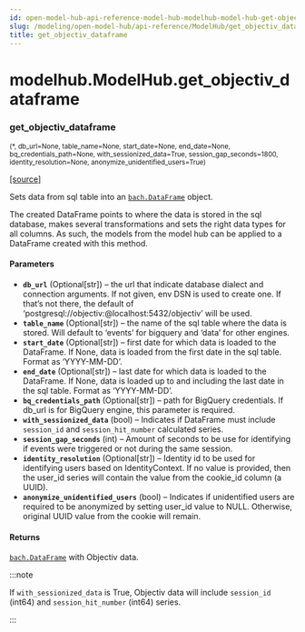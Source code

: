 ```yaml
---
id: open-model-hub-api-reference-model-hub-modelhub-model-hub-get-objectiv-dataframe
slug: /modeling/open-model-hub/api-reference/ModelHub/get_objectiv_dataframe/
title: get_objectiv_dataframe
---
```


# modelhub.ModelHub.get_objectiv_dataframe

<div className="method">

### <span className="name">get_objectiv_dataframe</span>

<small className="parameter-list">(<span className="parameter" id="*">\*</span>, <span className="parameter" id="db_url">db_url=None</span>, <span className="parameter" id="table_name">table_name=None</span>, <span className="parameter" id="start_date">start_date=None</span>, <span className="parameter" id="end_date">end_date=None</span>, <span className="parameter" id="bq_credentials_path">bq_credentials_path=None</span>, <span className="parameter" id="with_sessionized_data">with_sessionized_data=True</span>, <span className="parameter" id="session_gap_seconds">session_gap_seconds=1800</span>, <span className="parameter" id="identity_resolution">identity_resolution=None</span>, <span className="parameter" id="anonymize_unidentified_users">anonymize_unidentified_users=True</span>)</small>


&#8203;<span className="view-source">[[source]](https://github.com/objectiv/objectiv-analytics/blob/main/modelhub/modelhub/modelhub.py)</span>

<div className="content">

Sets data from sql table into an [`bach.DataFrame`](/modeling/bach/api-reference/DataFrame/bach.DataFrame.mdx) object.

The created DataFrame points to where the data is stored in the sql database, makes several
transformations and sets the right data types for all columns. As such, the models from the model hub
can be applied to a DataFrame created with this method.


#### Parameters

* **`db_url`** (Optional[str]) – the url that indicate database dialect and connection arguments. If not given, env DSN
is used to create one. If that’s not there, the default of
‘postgresql://objectiv:@localhost:5432/objectiv’ will be used.
* **`table_name`** (Optional[str]) – the name of the sql table where the data is stored. Will default to ‘events’ for
bigquery and ‘data’ for other engines.
* **`start_date`** (Optional[str]) – first date for which data is loaded to the DataFrame. If None, data is loaded from
the first date in the sql table. Format as ‘YYYY-MM-DD’.
* **`end_date`** (Optional[str]) – last date for which data is loaded to the DataFrame. If None, data is loaded up to
and including the last date in the sql table. Format as ‘YYYY-MM-DD’.
* **`bq_credentials_path`** (Optional[str]) – path for BigQuery credentials. If db_url is for BigQuery engine, this
parameter is required.
* **`with_sessionized_data`** (bool) – Indicates if DataFrame must include `session_id`
and `session_hit_number` calculated series.
* **`session_gap_seconds`** (int) – Amount of seconds to be use for identifying if events were triggered
or not during the same session.
* **`identity_resolution`** (Optional[str]) – Identity id to be used for identifying users based on IdentityContext.
If no value is provided, then the user_id series will contain the value from
the cookie_id column (a UUID).
* **`anonymize_unidentified_users`** (bool) – Indicates if unidentified users are required to be anonymized
by setting user_id value to NULL. Otherwise, original UUID value from the cookie will remain.



#### Returns

[`bach.DataFrame`](/modeling/bach/api-reference/DataFrame/bach.DataFrame.mdx) with Objectiv data.


:::note

If `with_sessionized_data` is True, Objectiv data will include `session_id` (int64)
    and `session_hit_number` (int64) series.



:::


</div>


</div>
